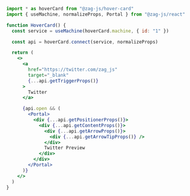```jsx
import * as hoverCard from "@zag-js/hover-card"
import { useMachine, normalizeProps, Portal } from "@zag-js/react"

function HoverCard() {
  const service = useMachine(hoverCard.machine, { id: "1" })

  const api = hoverCard.connect(service, normalizeProps)

  return (
    <>
      <a
        href="https://twitter.com/zag_js"
        target="_blank"
        {...api.getTriggerProps()}
      >
        Twitter
      </a>

      {api.open && (
        <Portal>
          <div {...api.getPositionerProps()}>
            <div {...api.getContentProps()}>
              <div {...api.getArrowProps()}>
                <div {...api.getArrowTipProps()} />
              </div>
              Twitter Preview
            </div>
          </div>
        </Portal>
      )}
    </>
  )
}
```
